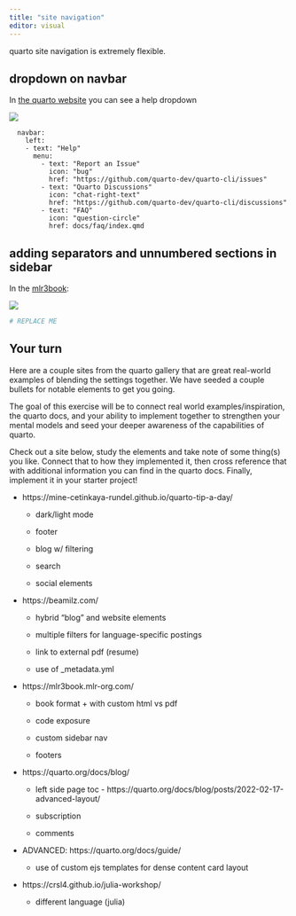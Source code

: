 ```yaml
---
title: "site navigation"
editor: visual
---
```


quarto site navigation is extremely flexible.

## dropdown on navbar

In [the quarto website](https://quarto.org/) you can see a help dropdown

![](images/paste-5674B1B4.png)

      navbar:
        left:
        - text: "Help"
          menu:
            - text: "Report an Issue"
              icon: "bug"
              href: "https://github.com/quarto-dev/quarto-cli/issues"
            - text: "Quarto Discussions"
              icon: "chat-right-text"
              href: "https://github.com/quarto-dev/quarto-cli/discussions"
            - text: "FAQ"
              icon: "question-circle"
              href: docs/faq/index.qmd

## adding separators and unnumbered sections in sidebar

In the [mlr3book](https://github.com/mlr-org/mlr3book/):

![](images/paste-C07A9058.png)

``` yaml
# REPLACE ME
```

## 

## Your turn

Here are a couple sites from the quarto gallery that are great real-world examples of blending the settings together. We have seeded a couple bullets for notable elements to get you going.

The goal of this exercise will be to connect real world examples/inspiration, the quarto docs, and your ability to implement together to strengthen your mental models and seed your deeper awareness of the capabilities of quarto.

Check out a site below, study the elements and take note of some thing(s) you like. Connect that to how they implemented it, then cross reference that with additional information you can find in the quarto docs. Finally, implement it in your starter project!

-   https://mine-cetinkaya-rundel.github.io/quarto-tip-a-day/

    -   dark/light mode

    -   footer

    -   blog w/ filtering

    -   search

    -   social elements

-   https://beamilz.com/

    -   hybrid "blog" and website elements

    -   multiple filters for language-specific postings

    -   link to external pdf (resume)

    -   use of \_metadata.yml

-   https://mlr3book.mlr-org.com/

    -   book format + with custom html vs pdf

    -   code exposure

    -   custom sidebar nav

    -   footers

-   https://quarto.org/docs/blog/

    -   left side page toc - https://quarto.org/docs/blog/posts/2022-02-17-advanced-layout/

    -   subscription

    -   comments

-   ADVANCED: https://quarto.org/docs/guide/

    -   use of custom ejs templates for dense content card layout

-   https://crsl4.github.io/julia-workshop/

    -   different language (julia)
